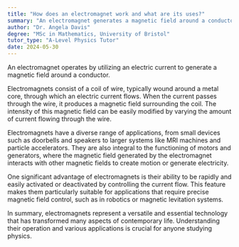 ```yaml
---
title: "How does an electromagnet work and what are its uses?"
summary: "An electromagnet generates a magnetic field around a conductor by passing an electric current through it, enabling control of the magnet's strength and polarity."
author: "Dr. Angela Davis"
degree: "MSc in Mathematics, University of Bristol"
tutor_type: "A-Level Physics Tutor"
date: 2024-05-30
---
```


An electromagnet operates by utilizing an electric current to generate a magnetic field around a conductor.

Electromagnets consist of a coil of wire, typically wound around a metal core, through which an electric current flows. When the current passes through the wire, it produces a magnetic field surrounding the coil. The intensity of this magnetic field can be easily modified by varying the amount of current flowing through the wire.

Electromagnets have a diverse range of applications, from small devices such as doorbells and speakers to larger systems like MRI machines and particle accelerators. They are also integral to the functioning of motors and generators, where the magnetic field generated by the electromagnet interacts with other magnetic fields to create motion or generate electricity.

One significant advantage of electromagnets is their ability to be rapidly and easily activated or deactivated by controlling the current flow. This feature makes them particularly suitable for applications that require precise magnetic field control, such as in robotics or magnetic levitation systems.

In summary, electromagnets represent a versatile and essential technology that has transformed many aspects of contemporary life. Understanding their operation and various applications is crucial for anyone studying physics.
    